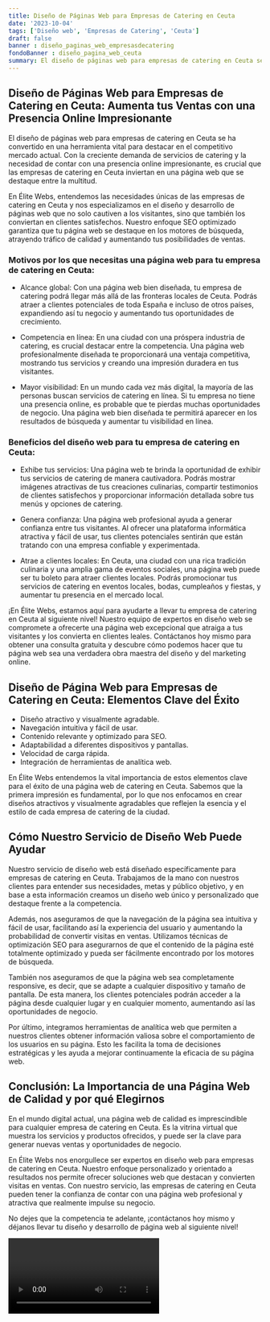 ```yaml
---
title: Diseño de Páginas Web para Empresas de Catering en Ceuta
date: '2023-10-04'
tags: ['Diseño web', 'Empresas de Catering', 'Ceuta']
draft: false
banner : diseño_paginas_web_empresasdecatering
fondoBanner : diseño_pagina_web_ceuta
summary: El diseño de páginas web para empresas de catering en Ceuta se ha convertido en una herramienta vital para destacar en el competitivo mercado actual. Con la creciente demanda de servicios de catering y la necesidad de contar con una presencia online impresionante, es crucial que las empresas de catering en Ceuta inviertan en una página web que se destaque entre la multitud.
---
```


## Diseño de Páginas Web para Empresas de Catering en Ceuta: Aumenta tus Ventas con una Presencia Online Impresionante

El diseño de páginas web para empresas de catering en Ceuta se ha convertido en una herramienta vital para destacar en el competitivo mercado actual. Con la creciente demanda de servicios de catering y la necesidad de contar con una presencia online impresionante, es crucial que las empresas de catering en Ceuta inviertan en una página web que se destaque entre la multitud.

En Élite Webs, entendemos las necesidades únicas de las empresas de catering en Ceuta y nos especializamos en el diseño y desarrollo de páginas web que no solo cautiven a los visitantes, sino que también los conviertan en clientes satisfechos. Nuestro enfoque SEO optimizado garantiza que tu página web se destaque en los motores de búsqueda, atrayendo tráfico de calidad y aumentando tus posibilidades de ventas.

### Motivos por los que necesitas una página web para tu empresa de catering en Ceuta:

- Alcance global: Con una página web bien diseñada, tu empresa de catering podrá llegar más allá de las fronteras locales de Ceuta. Podrás atraer a clientes potenciales de toda España e incluso de otros países, expandiendo así tu negocio y aumentando tus oportunidades de crecimiento.

- Competencia en línea: En una ciudad con una próspera industria de catering, es crucial destacar entre la competencia. Una página web profesionalmente diseñada te proporcionará una ventaja competitiva, mostrando tus servicios y creando una impresión duradera en tus visitantes.

- Mayor visibilidad: En un mundo cada vez más digital, la mayoría de las personas buscan servicios de catering en línea. Si tu empresa no tiene una presencia online, es probable que te pierdas muchas oportunidades de negocio. Una página web bien diseñada te permitirá aparecer en los resultados de búsqueda y aumentar tu visibilidad en línea.

### Beneficios del diseño web para tu empresa de catering en Ceuta:

- Exhibe tus servicios: Una página web te brinda la oportunidad de exhibir tus servicios de catering de manera cautivadora. Podrás mostrar imágenes atractivas de tus creaciones culinarias, compartir testimonios de clientes satisfechos y proporcionar información detallada sobre tus menús y opciones de catering.

- Genera confianza: Una página web profesional ayuda a generar confianza entre tus visitantes. Al ofrecer una plataforma informática atractiva y fácil de usar, tus clientes potenciales sentirán que están tratando con una empresa confiable y experimentada.

- Atrae a clientes locales: En Ceuta, una ciudad con una rica tradición culinaria y una amplia gama de eventos sociales, una página web puede ser tu boleto para atraer clientes locales. Podrás promocionar tus servicios de catering en eventos locales, bodas, cumpleaños y fiestas, y aumentar tu presencia en el mercado local.

¡En Élite Webs, estamos aquí para ayudarte a llevar tu empresa de catering en Ceuta al siguiente nivel! Nuestro equipo de expertos en diseño web se compromete a ofrecerte una página web excepcional que atraiga a tus visitantes y los convierta en clientes leales. Contáctanos hoy mismo para obtener una consulta gratuita y descubre cómo podemos hacer que tu página web sea una verdadera obra maestra del diseño y del marketing online.

<GifSeo />

<Cta />

## Diseño de Página Web para Empresas de Catering en Ceuta: Elementos Clave del Éxito

- Diseño atractivo y visualmente agradable.
- Navegación intuitiva y fácil de usar.
- Contenido relevante y optimizado para SEO.
- Adaptabilidad a diferentes dispositivos y pantallas.
- Velocidad de carga rápida.
- Integración de herramientas de analítica web.

En Élite Webs entendemos la vital importancia de estos elementos clave para el éxito de una página web de catering en Ceuta. Sabemos que la primera impresión es fundamental, por lo que nos enfocamos en crear diseños atractivos y visualmente agradables que reflejen la esencia y el estilo de cada empresa de catering de la ciudad.

## Cómo Nuestro Servicio de Diseño Web Puede Ayudar

Nuestro servicio de diseño web está diseñado específicamente para empresas de catering en Ceuta. Trabajamos de la mano con nuestros clientes para entender sus necesidades, metas y público objetivo, y en base a esta información creamos un diseño web único y personalizado que destaque frente a la competencia.

Además, nos aseguramos de que la navegación de la página sea intuitiva y fácil de usar, facilitando así la experiencia del usuario y aumentando la probabilidad de convertir visitas en ventas. Utilizamos técnicas de optimización SEO para asegurarnos de que el contenido de la página esté totalmente optimizado y pueda ser fácilmente encontrado por los motores de búsqueda.

También nos aseguramos de que la página web sea completamente responsive, es decir, que se adapte a cualquier dispositivo y tamaño de pantalla. De esta manera, los clientes potenciales podrán acceder a la página desde cualquier lugar y en cualquier momento, aumentando así las oportunidades de negocio.

Por último, integramos herramientas de analítica web que permiten a nuestros clientes obtener información valiosa sobre el comportamiento de los usuarios en su página. Esto les facilita la toma de decisiones estratégicas y les ayuda a mejorar continuamente la eficacia de su página web.

## Conclusión: La Importancia de una Página Web de Calidad y por qué Elegirnos

En el mundo digital actual, una página web de calidad es imprescindible para cualquier empresa de catering en Ceuta. Es la vitrina virtual que muestra los servicios y productos ofrecidos, y puede ser la clave para generar nuevas ventas y oportunidades de negocio.

En Élite Webs nos enorgullece ser expertos en diseño web para empresas de catering en Ceuta. Nuestro enfoque personalizado y orientado a resultados nos permite ofrecer soluciones web que destacan y convierten visitas en ventas. Con nuestro servicio, las empresas de catering en Ceuta pueden tener la confianza de contar con una página web profesional y atractiva que realmente impulse su negocio.

No dejes que la competencia te adelante, ¡contáctanos hoy mismo y déjanos llevar tu diseño y desarrollo de página web al siguiente nivel!

<Video />

<CtaBot job='Empresas de Catering' city='Ceuta'/>

<Gmaps query='Ceuta+españa+maps' />